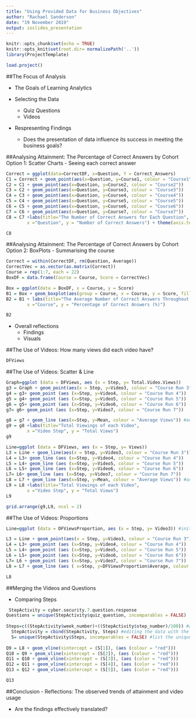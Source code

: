 ```yaml
---
title: "Using Provided Data for Business Objectives"
author: "Rachael Sanderson"
date: "19 November 2019"
output: ioslides_presentation
---
```


```r
knitr::opts_chunk$set(echo = TRUE)
knitr::opts_knit$set(root.dir= normalizePath('..'))
library(ProjectTemplate)

```

```r
load.project()

```
##The Focus of Analysis

- The Goals of Learning Analytics

- Selecting the Data
    - Quiz Questions
    - Videos

- Respresenting Findings
    - Does the presentation of data influence its success in meeting the business goals?
    
##Analysing Attainment: The Percentage of Correct Answers by Cohort
Option 1: Scatter Charts - Seeing each correct answer

```R
Correct = ggplot(data=CorrectDF, x=Question, Y = Correct_Answers)
C1 = Correct + geom_point(aes(x=Question, y=Course1, colour = "Course1"))
C2 = C1 + geom_point(aes(x=Question, y=Course2, colour = "Course2"))
C3 = C2 + geom_point(aes(x=Question, y=Course3, colour = "Course3"))
C4 = C3 + geom_point(aes(x=Question, y=Course4, colour = "Course4"))
C5 = C4 + geom_point(aes(x=Question, y=Course5, colour = "Course5"))
C6 = C5 + geom_point(aes(x=Question, y=Course6, colour = "Course6"))
C7 = C6 + geom_point(aes(x=Question, y=Course7, colour = "Course7"))
C8 = C7 +labs(title="The Number of Correct Answers for Each Question",
        x ="Question", y = "Number of Correct Answers") + theme(axis.text.x=element_blank()) + theme(axis.text.x  = element_text(angle=90, size=10))

C8
```

##Analysing Attainment: The Percentage of Correct Answers by Cohort
Option 2: BoxPlots - Summarising the course

```R
Correct = within(CorrectDF, rm(Question, Average))
CorrectVec = as.vector(as.matrix(Correct))
Course = rep(1:7, each = 22)
BoxDF = data.frame(Course = Course, Score = CorrectVec)

Box = ggplot(data = BoxDF, x = Course, y = Score)
B1 = Box + geom_boxplot(aes(group = Course, x = Course, y = Score, fill = factor(Course)))
B2 = B1 + labs(title="The Average Number of Correct Answers Throughout a Course Run",
        x ="Course", y = "Percentage of Correct Answers (%)")

B2
```

 - Overall reflections
    - Findings
    - Visuals

##The Use of Videos: How many views did each video have?

``` R
DFViews

```

##The Use of Videos: Scatter & Line

```R
Graph=ggplot (data = DFViews, aes (x = Step, y= Total.Video.Views))
g3 = Graph + geom_point(aes(x = Step, y=Video3, colour = "Course Run 3")) #adding each course run
g4 = g3+ geom_point (aes (x=Step, y=Video4, colour = "Course Run 4"))
g5 = g4+ geom_point (aes (x=Step, y=Video5, colour = "Course Run 5")) 
g6 = g5+ geom_point (aes (x=Step, y=Video6, colour = "Course Run 6"))
g7= g6+ geom_point (aes (x=Step, y=Video7, colour = "Course Run 7"))

g8 = g7 + geom_line (aes(x=Step, y=Mean, colour = "Average Views")) #adding the average line
g9 = g8 +labs(title="Total Viewings of each Video",
        x ="Video Step", y = "Total Views")
g9
```

```R
Line=ggplot (data = DFViews, aes (x = Step, y= Views))
L3 = Line + geom_line(aes(x = Step, y=Video3, colour = "Course Run 3")) #adding each run
L4 = L3+ geom_line (aes (x=Step, y=Video4, colour = "Course Run 4"))
L5 = L4+ geom_line (aes (x=Step, y=Video5, colour = "Course Run 5")) 
L6 = L5+ geom_line (aes (x=Step, y=Video6, colour = "Course Run 6"))
L7= L6+ geom_line (aes (x=Step, y=Video7, colour = "Course Run 7"))
L8 = L7 + geom_line (aes(x=Step, y=Mean, colour = "Average Views")) #adding the average line
L9 = L8 +labs(title="Total Viewings of each Video",
        x ="Video Step", y = "Total Views")
L9

```

```R
grid.arrange(g9,L9, ncol = 2)

```

##The Use of Videos: Proportions
```R

Line=ggplot (data = DFViewsProportion, aes (x = Step, y= Video3)) #initial line coordinates

L3 = Line + geom_point(aes(x = Step, y=Video3, colour = "Course Run 3")) #adding each run
L4 = L3+ geom_point (aes (x=Step, y=Video4, colour = "Course Run 4"))
L5 = L4+ geom_point (aes (x=Step, y=Video5, colour = "Course Run 5")) 
L6 = L5+ geom_point (aes (x=Step, y=Video6, colour = "Course Run 6"))
L7= L6 + geom_point (aes (x=Step, y=Video7, colour = "Course Run 7"))
L8 = L7 + geom_line (aes ( x=Step, y=DFViewsProportion$Average, colour = "Average"))

L8


```

##Merging the Videos and Questions

- Comparing Steps
```R
 StepActivity = cyber.security.7.question.response
Questions = unique(StepActivity$quiz_question, incomparables = FALSE)
  
Steps=c((StepActivity$week_number)+((StepActivity$step_number)/100)) #acknowledging data complication
  StepActivity = cbind(StepActivity, Steps) #editing the data with the new column
  S= unique(StepActivity$Steps, incomparables = FALSE) #list the unique steps
  
Q9 = L8 + geom_vline(xintercept = (S[1]), (aes (colour = "red")))
Q10 = Q9 + geom_vline(xintercept = (S[2]), (aes (colour = "red")))
Q11 = Q10 + geom_vline(xintercept = (S[3]), (aes (color = "red")))
Q12 = Q11 + geom_vline(xintercept = (S[4]), (aes (color = "red")))
Q13 = Q12 + geom_vline(xintercept = (S[5]), (aes (color = "red")))

Q13

```

##Conclusion
- Reflections: The observed trends of attainment and video usage 

- Are the findings effectively translated?
